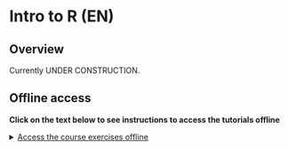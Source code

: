 
# Intro to R (EN) {} 

<!-- ======================================================= -->
## Overview {  }

Currently UNDER CONSTRUCTION.





<!-- ======================================================= -->
## Offline access {.unnumbered}

**Click on the text below to see instructions to access the tutorials offline**  


<details markdown=1><summary markdown="span" style='text-decoration: underline'>Access the course exercises offline</summary>  
  
**Copy and paste this command into your R Console as shown below, then press the "Enter" key to run the command:**

>`remotes::install_github("appliedepi/epitutorials", dep = TRUE, force = TRUE)`

```r
knitr::include_graphics("images/intro_course_images/install_exercises.png")
```

Text will begin to appear in the Console, below the command. Do not worry, R is simply downloading the tutorials from the internet and printing updates. *Watch the print-out for any questions that R may ask you:*

  * If you encounter an error referencing HTTP or "proxy", then downloading from Github may be blocked by your institution.  
  * If you see a printed warning about needing "RTools", do not worry. This is simply a warning message and the install should proceed without error.
  * If prompted to update some R packages, select "All" to update all of the packages. If you continue to be prompted for package updates, you can select "None" and continue without further updates.


Now, the tutorials can be access *within your RStudio*, offline. Each tutorial can be accessed through the "Tutorials" pane in RStudio (upper-left). The gif below introduces you to the exercise environment (you do not need to follow the steps shown right now).  

```r
knitr::include_graphics("images/intro_course_images/exercise_demo_short_words.gif")
```

1) Click on the "Tutorial" tab in the upper-right RStudio pane (which also contains a tab holding your "Environment").  
  * Scroll down and review the listed exercises. If you do not see any "Applied Epi" exercises listed, close and re-open RStudio. They may take a minute to appear.  

2) Select the exercise, for example: "Applied Epi Tutorials - R Basics"  
  * The exercise will load. Once you see the Applied Epi logo appear in the Tutorials pane, you can begin the exercise.  
  * To see the sidebar in the exercise, you may need to adjust the Tutorials pane to be wider. You can also adjust the zoom from the "View" menu.  
  * You can view the tutorial in this pane, or click the small icon in the upper-left to pop-out into a separate window.  
  


</details>




